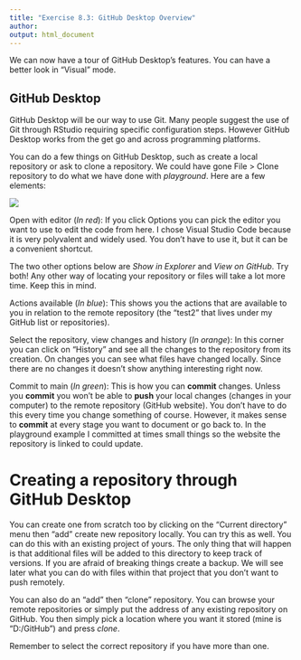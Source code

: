 ```yaml
---
title: "Exercise 8.3: GitHub Desktop Overview"
author: 
output: html_document
---
```


We can now have a tour of GitHub Desktop's features. You can have a better look in "Visual" mode.

## GitHub Desktop

GitHub Desktop will be our way to use Git. Many people suggest the use of Git through RStudio requiring specific configuration steps. However GitHub Desktop works from the get go and across programming platforms.

You can do a few things on GitHub Desktop, such as create a local repository or ask to clone a repository. We could have gone File \> Clone repository to do what we have done with *playground*. Here are a few elements:

![](images/f92a4fa78f3e2b63b2874e6ead1249bc.png)

Open with editor (*In red*): If you click Options you can pick the editor you want to use to edit the code from here. I chose Visual Studio Code because it is very polyvalent and widely used. You don't have to use it, but it can be a convenient shortcut.

The two other options below are *Show in Explorer* and *View on GitHub*. Try both! Any other way of locating your repository or files will take a lot more time. Keep this in mind.

Actions available (*In blue*): This shows you the actions that are available to you in relation to the remote repository (the "test2" that lives under my GitHub list or repositories).

Select the repository, view changes and history (*In orange*): In this corner you can click on "History" and see all the changes to the repository from its creation. On changes you can see what files have changed locally. Since there are no changes it doesn't show anything interesting right now.

Commit to main (*In green*): This is how you can **commit** changes. Unless you **commit** you won't be able to **push** your local changes (changes in your computer) to the remote repository (GitHub website). You don't have to do this every time you change something of course. However, it makes sense to **commit** at every stage you want to document or go back to. In the playground example I committed at times small things so the website the repository is linked to could update.

# Creating a repository through GitHub Desktop

You can create one from scratch too by clicking on the "Current directory" menu then "add" create new repository locally. You can try this as well. You can do this with an existing project of yours. The only thing that will happen is that additional files will be added to this directory to keep track of versions. If you are afraid of breaking things create a backup. We will see later what you can do with files within that project that you don't want to push remotely.

You can also do an "add" then "clone" repository. You can browse your remote repositories or simply put the address of any existing repository on GitHub. You then simply pick a location where you want it stored (mine is "D:/GitHub") and press *clone*.

Remember to select the correct repository if you have more than one.
